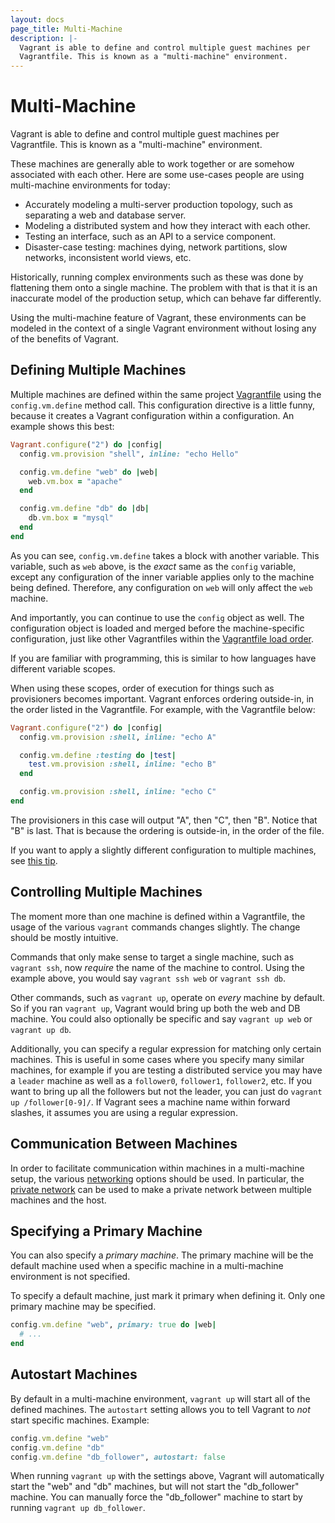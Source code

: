 ```yaml
---
layout: docs
page_title: Multi-Machine
description: |-
  Vagrant is able to define and control multiple guest machines per
  Vagrantfile. This is known as a "multi-machine" environment.
---
```


# Multi-Machine

Vagrant is able to define and control multiple guest machines per
Vagrantfile. This is known as a "multi-machine" environment.

These machines are generally able to work together or are somehow associated
with each other. Here are some use-cases people are using multi-machine
environments for today:

- Accurately modeling a multi-server production topology, such as separating
  a web and database server.
- Modeling a distributed system and how they interact with each other.
- Testing an interface, such as an API to a service component.
- Disaster-case testing: machines dying, network partitions, slow networks,
  inconsistent world views, etc.

Historically, running complex environments such as these was done by
flattening them onto a single machine. The problem with that is that it is
an inaccurate model of the production setup, which can behave far differently.

Using the multi-machine feature of Vagrant, these environments can be modeled
in the context of a single Vagrant environment without losing any of the
benefits of Vagrant.

## Defining Multiple Machines

Multiple machines are defined within the same project [Vagrantfile](/vagrant/docs/vagrantfile/)
using the `config.vm.define` method call. This configuration directive
is a little funny, because it creates a Vagrant configuration within a
configuration. An example shows this best:

```ruby
Vagrant.configure("2") do |config|
  config.vm.provision "shell", inline: "echo Hello"

  config.vm.define "web" do |web|
    web.vm.box = "apache"
  end

  config.vm.define "db" do |db|
    db.vm.box = "mysql"
  end
end
```

As you can see, `config.vm.define` takes a block with another variable. This
variable, such as `web` above, is the _exact_ same as the `config` variable,
except any configuration of the inner variable applies only to the machine
being defined. Therefore, any configuration on `web` will only affect the
`web` machine.

And importantly, you can continue to use the `config` object as well. The
configuration object is loaded and merged before the machine-specific configuration,
just like other Vagrantfiles within the
[Vagrantfile load order](/vagrant/docs/vagrantfile/#load-order).

If you are familiar with programming, this is similar to how languages have
different variable scopes.

When using these scopes, order of execution for things such as
provisioners becomes important. Vagrant enforces ordering outside-in, in
the order listed in the Vagrantfile. For example, with the Vagrantfile
below:

```ruby
Vagrant.configure("2") do |config|
  config.vm.provision :shell, inline: "echo A"

  config.vm.define :testing do |test|
    test.vm.provision :shell, inline: "echo B"
  end

  config.vm.provision :shell, inline: "echo C"
end
```

The provisioners in this case will output "A", then "C", then "B". Notice
that "B" is last. That is because the ordering is outside-in, in
the order of the file.

If you want to apply a slightly different configuration to multiple machines,
see [this tip](/vagrant/docs/vagrantfile/tips#loop-over-vm-definitions).

## Controlling Multiple Machines

The moment more than one machine is defined within a Vagrantfile, the
usage of the various `vagrant` commands changes slightly. The change should
be mostly intuitive.

Commands that only make sense to target a single machine, such as
`vagrant ssh`, now _require_ the name of the machine to control. Using
the example above, you would say `vagrant ssh web` or `vagrant ssh db`.

Other commands, such as `vagrant up`, operate on _every_ machine by
default. So if you ran `vagrant up`, Vagrant would bring up both the
web and DB machine. You could also optionally be specific and say
`vagrant up web` or `vagrant up db`.

Additionally, you can specify a regular expression for matching only
certain machines. This is useful in some cases where you specify many similar
machines, for example if you are testing a distributed service you may have
a `leader` machine as well as a `follower0`, `follower1`, `follower2`, etc. If you
want to bring up all the followers but not the leader, you can just do
`vagrant up /follower[0-9]/`. If Vagrant sees a machine name within forward
slashes, it assumes you are using a regular expression.

## Communication Between Machines

In order to facilitate communication within machines in a multi-machine setup,
the various [networking](/vagrant/docs/networking/) options should be used.
In particular, the [private network](/vagrant/docs/networking/private_network) can
be used to make a private network between multiple machines and the host.

## Specifying a Primary Machine

You can also specify a _primary machine_. The primary machine will be the
default machine used when a specific machine in a multi-machine environment
is not specified.

To specify a default machine, just mark it primary when defining it. Only
one primary machine may be specified.

```ruby
config.vm.define "web", primary: true do |web|
  # ...
end
```

## Autostart Machines

By default in a multi-machine environment, `vagrant up` will start
all of the defined machines. The `autostart` setting allows you to tell
Vagrant to _not_ start specific machines. Example:

```ruby
config.vm.define "web"
config.vm.define "db"
config.vm.define "db_follower", autostart: false
```

When running `vagrant up` with the settings above, Vagrant will automatically
start the "web" and "db" machines, but will not start the "db_follower" machine.
You can manually force the "db_follower" machine to start by running
`vagrant up db_follower`.
